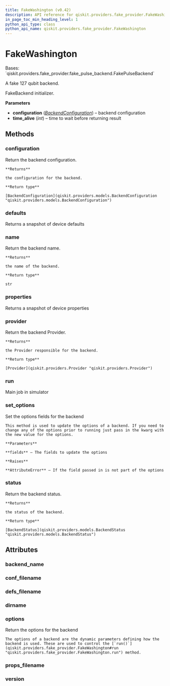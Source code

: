 ```yaml
---
title: FakeWashington (v0.42)
description: API reference for qiskit.providers.fake_provider.FakeWashington in qiskit v0.42
in_page_toc_min_heading_level: 1
python_api_type: class
python_api_name: qiskit.providers.fake_provider.FakeWashington
---
```


# FakeWashington

<Class id="qiskit.providers.fake_provider.FakeWashington" isDedicatedPage={true} github="https://github.com/qiskit/qiskit/tree/stable/0.23/qiskit/providers/fake_provider/backends/washington/fake_washington.py" signature="FakeWashington" modifiers="class">
  Bases: `qiskit.providers.fake_provider.fake_pulse_backend.FakePulseBackend`

  A fake 127 qubit backend.

  FakeBackend initializer.

  **Parameters**

  *   **configuration** ([*BackendConfiguration*](qiskit.providers.models.BackendConfiguration "qiskit.providers.models.BackendConfiguration")) – backend configuration
  *   **time\_alive** (*int*) – time to wait before returning result

  ## Methods

  <span id="qiskit-providers-fake-provider-fakewashington-configuration" />

  ### configuration

  <Function id="qiskit.providers.fake_provider.FakeWashington.configuration" signature="FakeWashington.configuration()">
    Return the backend configuration.

    **Returns**

    the configuration for the backend.

    **Return type**

    [BackendConfiguration](qiskit.providers.models.BackendConfiguration "qiskit.providers.models.BackendConfiguration")
  </Function>

  <span id="qiskit-providers-fake-provider-fakewashington-defaults" />

  ### defaults

  <Function id="qiskit.providers.fake_provider.FakeWashington.defaults" signature="FakeWashington.defaults()">
    Returns a snapshot of device defaults
  </Function>

  <span id="qiskit-providers-fake-provider-fakewashington-name" />

  ### name

  <Function id="qiskit.providers.fake_provider.FakeWashington.name" signature="FakeWashington.name()">
    Return the backend name.

    **Returns**

    the name of the backend.

    **Return type**

    str
  </Function>

  <span id="qiskit-providers-fake-provider-fakewashington-properties" />

  ### properties

  <Function id="qiskit.providers.fake_provider.FakeWashington.properties" signature="FakeWashington.properties()">
    Returns a snapshot of device properties
  </Function>

  <span id="qiskit-providers-fake-provider-fakewashington-provider" />

  ### provider

  <Function id="qiskit.providers.fake_provider.FakeWashington.provider" signature="FakeWashington.provider()">
    Return the backend Provider.

    **Returns**

    the Provider responsible for the backend.

    **Return type**

    [Provider](qiskit.providers.Provider "qiskit.providers.Provider")
  </Function>

  <span id="qiskit-providers-fake-provider-fakewashington-run" />

  ### run

  <Function id="qiskit.providers.fake_provider.FakeWashington.run" signature="FakeWashington.run(run_input, **kwargs)">
    Main job in simulator
  </Function>

  <span id="qiskit-providers-fake-provider-fakewashington-set-options" />

  ### set\_options

  <Function id="qiskit.providers.fake_provider.FakeWashington.set_options" signature="FakeWashington.set_options(**fields)">
    Set the options fields for the backend

    This method is used to update the options of a backend. If you need to change any of the options prior to running just pass in the kwarg with the new value for the options.

    **Parameters**

    **fields** – The fields to update the options

    **Raises**

    **AttributeError** – If the field passed in is not part of the options
  </Function>

  <span id="qiskit-providers-fake-provider-fakewashington-status" />

  ### status

  <Function id="qiskit.providers.fake_provider.FakeWashington.status" signature="FakeWashington.status()">
    Return the backend status.

    **Returns**

    the status of the backend.

    **Return type**

    [BackendStatus](qiskit.providers.models.BackendStatus "qiskit.providers.models.BackendStatus")
  </Function>

  ## Attributes

  ### backend\_name

  <Attribute id="qiskit.providers.fake_provider.FakeWashington.backend_name" attributeValue="'fake_washington'" />

  ### conf\_filename

  <Attribute id="qiskit.providers.fake_provider.FakeWashington.conf_filename" attributeValue="'conf_washington.json'" />

  ### defs\_filename

  <Attribute id="qiskit.providers.fake_provider.FakeWashington.defs_filename" attributeValue="'defs_washington.json'" />

  ### dirname

  <Attribute id="qiskit.providers.fake_provider.FakeWashington.dirname" attributeValue="'/home/runner/work/qiskit/qiskit/.tox/docs/lib/python3.8/site-packages/qiskit/providers/fake_provider/backends/washington'" />

  ### options

  <Attribute id="qiskit.providers.fake_provider.FakeWashington.options">
    Return the options for the backend

    The options of a backend are the dynamic parameters defining how the backend is used. These are used to control the [`run()`](qiskit.providers.fake_provider.FakeWashington#run "qiskit.providers.fake_provider.FakeWashington.run") method.
  </Attribute>

  ### props\_filename

  <Attribute id="qiskit.providers.fake_provider.FakeWashington.props_filename" attributeValue="'props_washington.json'" />

  ### version

  <Attribute id="qiskit.providers.fake_provider.FakeWashington.version" attributeValue="1" />
</Class>

